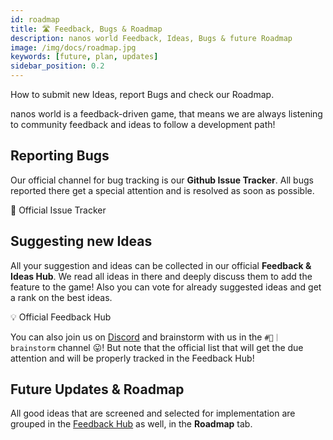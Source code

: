 ```yaml
---
id: roadmap
title: 🛣️ Feedback, Bugs & Roadmap
description: nanos world Feedback, Ideas, Bugs & future Roadmap
image: /img/docs/roadmap.jpg
keywords: [future, plan, updates]
sidebar_position: 0.2
---
```




How to submit new Ideas, report Bugs and check our Roadmap.

nanos world is a feedback-driven game, that means we are always listening to community feedback and ideas to follow a development path!


## Reporting Bugs

Our official channel for bug tracking is our **Github Issue Tracker**. All bugs reported there get a special attention and is resolved as soon as possible.

<ReferenceLink href="https://issues.nanos.world">🐛 Official Issue Tracker</ReferenceLink>


## Suggesting new Ideas

All your suggestion and ideas can be collected in our official **Feedback & Ideas Hub**. We read all ideas in there and deeply discuss them to add the feature to the game! Also you can vote for already suggested ideas and get a rank on the best ideas.

<ReferenceLink href="https://docs.nanos.world/feedback">💡 Official Feedback Hub</ReferenceLink>

You can also join us on [Discord](https://discord.nanos.world) and brainstorm with us in the `#🧠｜brainstorm` channel 😛! But note that the official list that will get the due attention and will be properly tracked in the Feedback Hub!


## Future Updates & Roadmap

All good ideas that are screened and selected for implementation are grouped in the [Feedback Hub](https://docs.nanos.world/feedback) as well, in the **Roadmap** tab.

